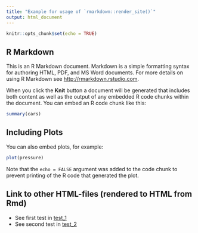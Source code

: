 ```yaml
---
title: "Example for usage of `rmarkdown::render_site()`"
output: html_document
---
```


```r
knitr::opts_chunk$set(echo = TRUE)
```

## R Markdown

This is an R Markdown document. Markdown is a simple formatting syntax for authoring HTML, PDF, and MS Word documents. For more details on using R Markdown see <http://rmarkdown.rstudio.com>.

When you click the **Knit** button a document will be generated that includes both content as well as the output of any embedded R code chunks within the document. You can embed an R code chunk like this:

```r
summary(cars)
```

## Including Plots

You can also embed plots, for example:

```r
plot(pressure)
```

Note that the `echo = FALSE` argument was added to the code chunk to prevent printing of the R code that generated the plot.

## Link to other HTML-files (rendered to HTML from Rmd)

- See first test in [test_1](01-include.html)
- See second test in [test_2](02-include.html)

